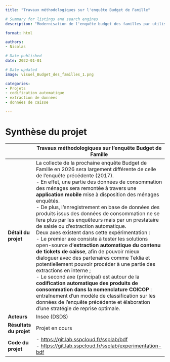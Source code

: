 ```yaml
---
title: "Travaux méthodologiques sur l'enquête Budget de Famille"

# Summary for listings and search engines
description: "Modernisation de l'enquête budget des familles par utilisation d'outils de classification automatique"

format: html

authors: 
- Nicolas

# Date published
date: 2022-01-01

# Date updated
image: visuel_Budget_des_familles_1.png

categories: 
- Projets
- codification automatique
- extraction de données
- données de caisse

---
```


# Synthèse du projet

|              | Travaux méthodologiques sur l'enquête Budget de Famille                           |
|--------------|------------------------------------------------------------------------------------|
| **Détail du projet**         | La collecte de la prochaine enquête Budget de Famille en 2026 sera largement différente de celle de l'enquête précédente (2017).  <br> - En effet, une partie des données de consommation des ménages sera remontée à travers une **application mobile** mise à disposition des ménages enquêtés. <br> - De plus, l'enregistrement en base de données des produits issus des données de consommation ne se fera plus par les enquêteurs mais par un prestataire de saisie ou d'extraction automatique. <br> Deux axes existent dans cette expérimentation : <br>  - Le premier axe consiste à tester les solutions open-source d'**extraction automatique du contenu de tickets de caisse**, afin de pouvoir mieux dialoguer avec des partenaires comme Teklia et potentiellement pouvoir procéder à une partie des extractions en interne ; <br> - Le second axe (principal) est autour de la **codification automatique des produits de consommation dans la nomenclature COICOP** : entraînement d'un modèle de classification sur les données de l'enquête précédente et élaboration d'une stratégie de reprise optimale.         |
| **Acteurs**                  |  Insee (DSDS)         |
| **Résultats du projet**      | Projet en cours               |
| **Code du projet**           | - [https://git.lab.sspcloud.fr/ssplab/bdf](https://git.lab.sspcloud.fr/ssplab/bdf) <br> - [https://git.lab.sspcloud.fr/ssplab/experimentation-bdf](https://git.lab.sspcloud.fr/ssplab/experimentation-bdf)       |

